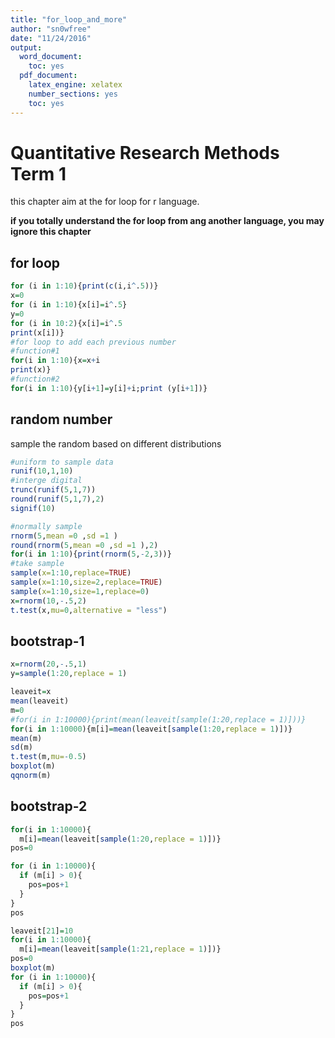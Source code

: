 ```yaml
---
title: "for_loop_and_more"
author: "sn0wfree"
date: "11/24/2016"
output:
  word_document:
    toc: yes
  pdf_document:
    latex_engine: xelatex
    number_sections: yes
    toc: yes
---
```

# Quantitative Research Methods Term 1

this chapter aim at the for loop for r language.

**if you totally understand the for loop from ang another language, you may ignore this chapter**


## for loop
```r
for (i in 1:10){print(c(i,i^.5))}
x=0
for (i in 1:10){x[i]=i^.5}
y=0
for (i in 10:2){x[i]=i^.5 
print(x[i])}
#for loop to add each previous number
#function#1
for(i in 1:10){x=x+i 
print(x)}
#function#2
for(i in 1:10){y[i+1]=y[i]+i;print (y[i+1])}
```


## random number
sample the random based on different  distributions
```r
#uniform to sample data
runif(10,1,10)
#interge digital
trunc(runif(5,1,7))
round(runif(5,1,7),2)
signif(10)

#normally sample
rnorm(5,mean =0 ,sd =1 )
round(rnorm(5,mean =0 ,sd =1 ),2)
for(i in 1:10){print(rnorm(5,-2,3))}
#take sample
sample(x=1:10,replace=TRUE)
sample(x=1:10,size=2,replace=TRUE)
sample(x=1:10,size=1,replace=0)
x=rnorm(10,-.5,2)
t.test(x,mu=0,alternative = "less")
```

## bootstrap-1
```r
x=rnorm(20,-.5,1)
y=sample(1:20,replace = 1)

leaveit=x
mean(leaveit)
m=0
#for(i in 1:10000){print(mean(leaveit[sample(1:20,replace = 1)]))}
for(i in 1:10000){m[i]=mean(leaveit[sample(1:20,replace = 1)])}
mean(m)
sd(m)
t.test(m,mu=-0.5)
boxplot(m)
qqnorm(m)
```
## bootstrap-2
```r

for(i in 1:10000){
  m[i]=mean(leaveit[sample(1:20,replace = 1)])}
pos=0

for (i in 1:10000){
  if (m[i] > 0){
    pos=pos+1
  }
}
pos
```
```r
leaveit[21]=10
for(i in 1:10000){
  m[i]=mean(leaveit[sample(1:21,replace = 1)])}
pos=0
boxplot(m)
for (i in 1:10000){
  if (m[i] > 0){
    pos=pos+1
  }
}
pos
```

